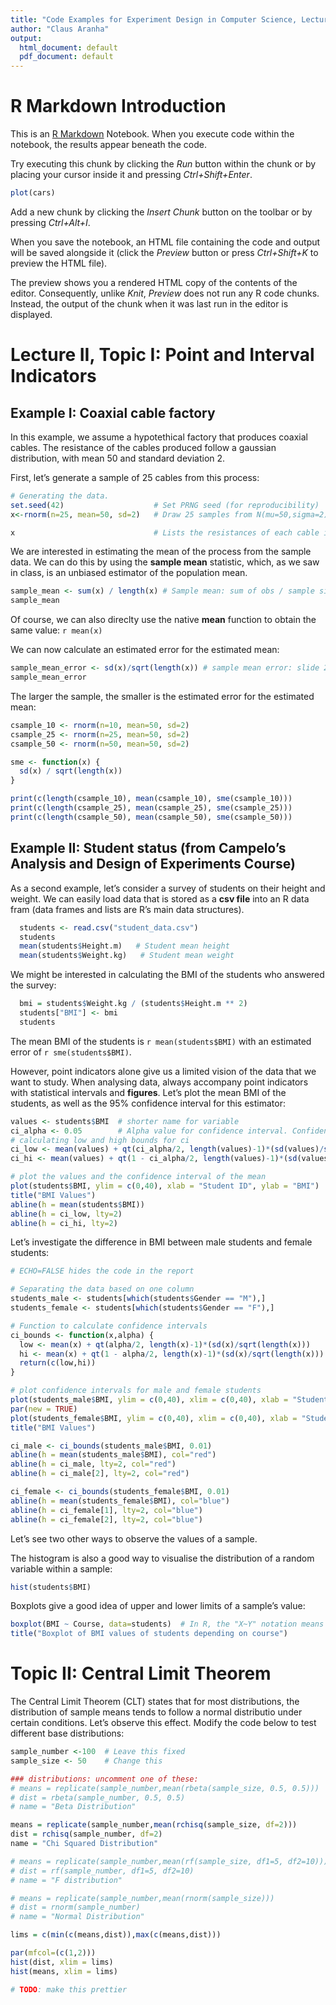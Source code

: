```yaml
---
title: "Code Examples for Experiment Design in Computer Science, Lecture II"
author: "Claus Aranha"
output:
  html_document: default
  pdf_document: default
---
```


# R Markdown Introduction

This is an [R Markdown](http://rmarkdown.rstudio.com) Notebook. When you execute code within the notebook, the results appear beneath the code. 

Try executing this chunk by clicking the *Run* button within the chunk or by placing your cursor inside it and pressing *Ctrl+Shift+Enter*. 

```r
plot(cars)
```

Add a new chunk by clicking the *Insert Chunk* button on the toolbar or by pressing *Ctrl+Alt+I*.

When you save the notebook, an HTML file containing the code and output will be saved alongside it (click the *Preview* button or press *Ctrl+Shift+K* to preview the HTML file).

The preview shows you a rendered HTML copy of the contents of the editor. Consequently, unlike *Knit*, *Preview* does not run any R code chunks. Instead, the output of the chunk when it was last run in the editor is displayed.

# Lecture II, Topic I: Point and Interval Indicators
## Example I: Coaxial cable factory

In this example, we assume a hypotethical factory that produces coaxial cables. The 
resistance of the cables produced follow a gaussian distribution, with mean 50 and 
standard deviation 2.

First, let's generate a sample of 25 cables from this process:

```r
# Generating the data. 
set.seed(42)                    # Set PRNG seed (for reproducibility)
x<-rnorm(n=25, mean=50, sd=2)   # Draw 25 samples from N(mu=50,sigma=2)

x                               # Lists the resistances of each cable in the sample
```

We are interested in estimating the mean of the process from the sample data. We can do this by using the **sample mean** statistic, which, as we saw in class, is an unbiased estimator of the population mean.

```r
sample_mean <- sum(x) / length(x) # Sample mean: sum of obs / sample size
sample_mean
```

Of course, we can also direclty use the native **mean** function to obtain the same value: `r mean(x)`

We can now calculate an estimated error for the estimated mean:

```r
sample_mean_error <- sd(x)/sqrt(length(x)) # sample mean error: slide 25
sample_mean_error
```

The larger the sample, the smaller is the estimated error for the estimated mean:

```r
csample_10 <- rnorm(n=10, mean=50, sd=2)
csample_25 <- rnorm(n=25, mean=50, sd=2)
csample_50 <- rnorm(n=50, mean=50, sd=2)

sme <- function(x) {
  sd(x) / sqrt(length(x))
}

print(c(length(csample_10), mean(csample_10), sme(csample_10)))
print(c(length(csample_25), mean(csample_25), sme(csample_25)))
print(c(length(csample_50), mean(csample_50), sme(csample_50)))
```

## Example II: Student status (from Campelo's Analysis and Design of Experiments Course)

As a second example, let's consider a survey of students on their height and weight. We can easily load data that is stored as a **csv file** into an R data fram (data frames and lists are R's main data structures).

```r
  students <- read.csv("student_data.csv")
  students
  mean(students$Height.m)   # Student mean height
  mean(students$Weight.kg)   # Student mean weight
```

We might be interested in calculating the BMI of the students who answered the survey:

```r
  bmi = students$Weight.kg / (students$Height.m ** 2)
  students["BMI"] <- bmi
  students
```

The mean BMI of the students is `r mean(students$BMI)` with an estimated error of `r sme(students$BMI)`.

However, point indicators alone give us a limited vision of the data that we want to study. When analysing data, always accompany point indicators with statistical intervals and **figures**. Let's plot the mean BMI of the students, as well as the 95% confidence interval for this estimator:

```r
values <- students$BMI  # shorter name for variable
ci_alpha <- 0.05        # Alpha value for confidence interval. Confidence = 1 - alpha.
# calculating low and high bounds for ci
ci_low <- mean(values) + qt(ci_alpha/2, length(values)-1)*(sd(values)/sqrt(length(values))) 
ci_hi <- mean(values) + qt(1 - ci_alpha/2, length(values)-1)*(sd(values)/sqrt(length(values)))

# plot the values and the confidence interval of the mean
plot(students$BMI, ylim = c(0,40), xlab = "Student ID", ylab = "BMI")
title("BMI Values")
abline(h = mean(students$BMI))
abline(h = ci_low, lty=2)
abline(h = ci_hi, lty=2)
```

Let's investigate the difference in BMI between male students and female students:

```r
# ECHO=FALSE hides the code in the report

# Separating the data based on one column
students_male <- students[which(students$Gender == "M"),]
students_female <- students[which(students$Gender == "F"),]

# Function to calculate confidence intervals
ci_bounds <- function(x,alpha) {
  low <- mean(x) + qt(alpha/2, length(x)-1)*(sd(x)/sqrt(length(x))) 
  hi <- mean(x) + qt(1 - alpha/2, length(x)-1)*(sd(x)/sqrt(length(x)))
  return(c(low,hi))
}

# plot confidence intervals for male and female students
plot(students_male$BMI, ylim = c(0,40), xlim = c(0,40), xlab = "Student ID", ylab = "BMI", col="red")
par(new = TRUE)
plot(students_female$BMI, ylim = c(0,40), xlim = c(0,40), xlab = "Student ID", ylab = "BMI", col="blue")
title("BMI Values")

ci_male <- ci_bounds(students_male$BMI, 0.01)
abline(h = mean(students_male$BMI), col="red")
abline(h = ci_male, lty=2, col="red")
abline(h = ci_male[2], lty=2, col="red")

ci_female <- ci_bounds(students_female$BMI, 0.01)
abline(h = mean(students_female$BMI), col="blue")
abline(h = ci_female[1], lty=2, col="blue")
abline(h = ci_female[2], lty=2, col="blue")

```

Let's see two other ways to observe the values of a sample.

The histogram is also a good way to visualise the distribution of a random variable within a sample:

```r
hist(students$BMI)
```

Boxplots give a good idea of upper and lower limits of a sample's value:

```r
boxplot(BMI ~ Course, data=students)  # In R, the "X~Y" notation means "variable X explained by variable Y"
title("Boxplot of BMI values of students depending on course")
```

# Topic II: Central Limit Theorem

The Central Limit Theorem (CLT) states that for most distributions, the distribution of sample means tends to follow a normal distributio under certain conditions. Let's observe this effect. Modify the code below to test different base distributions:

```r
sample_number <-100  # Leave this fixed
sample_size <- 50    # Change this

### distributions: uncomment one of these:
# means = replicate(sample_number,mean(rbeta(sample_size, 0.5, 0.5)))
# dist = rbeta(sample_number, 0.5, 0.5)
# name = "Beta Distribution"

means = replicate(sample_number,mean(rchisq(sample_size, df=2)))
dist = rchisq(sample_number, df=2)
name = "Chi Squared Distribution"

# means = replicate(sample_number,mean(rf(sample_size, df1=5, df2=10)))
# dist = rf(sample_number, df1=5, df2=10)
# name = "F distribution"

# means = replicate(sample_number,mean(rnorm(sample_size)))
# dist = rnorm(sample_number)
# name = "Normal Distribution"

lims = c(min(c(means,dist)),max(c(means,dist)))

par(mfcol=(c(1,2)))
hist(dist, xlim = lims)
hist(means, xlim = lims)

# TODO: make this prettier
```






